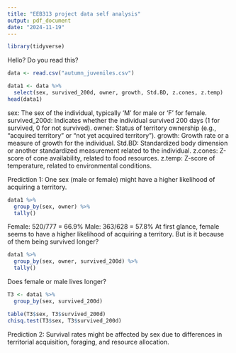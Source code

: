 ```yaml
---
title: "EEB313 project data self analysis"
output: pdf_document
date: "2024-11-19"
---
```


```r
library(tidyverse)
```
Hello? Do you read this?

```r
data <- read.csv("autumn_juveniles.csv")
```


```r
data1 <- data %>%
  select(sex, survived_200d, owner, growth, Std.BD, z.cones, z.temp)
head(data1)
```
sex: The sex of the individual, typically 'M' for male or 'F' for female.
survived_200d: Indicates whether the individual survived 200 days (1 for survived, 0 for not survived).
owner: Status of territory ownership (e.g., "acquired territory" or "not yet acquired territory").
growth: Growth rate or a measure of growth for the individual.
Std.BD: Standardized body dimension or another standardized measurement related to the individual.
z.cones: Z-score of cone availability, related to food resources.
z.temp: Z-score of temperature, related to environmental conditions.

Prediction 1: One sex (male or female) might have a higher likelihood of acquiring a territory.

```r
data1 %>%
  group_by(sex, owner) %>%
  tally()
```

Female: 520/777 = 66.9%
Male: 363/628 = 57.8%
At first glance, female seems to have a higher likelihood of acquiring a territory.
But is it because of them being survived longer?

```r
data1 %>%
  group_by(sex, owner, survived_200d) %>%
  tally()
```

Does female or male lives longer?

```r
T3 <- data1 %>%
  group_by(sex, survived_200d)

table(T3$sex, T3$survived_200d)
chisq.test(T3$sex, T3$survived_200d)
```




Prediction 2: Survival rates might be affected by sex due to differences in territorial acquisition, foraging, and resource allocation.

```r

```


